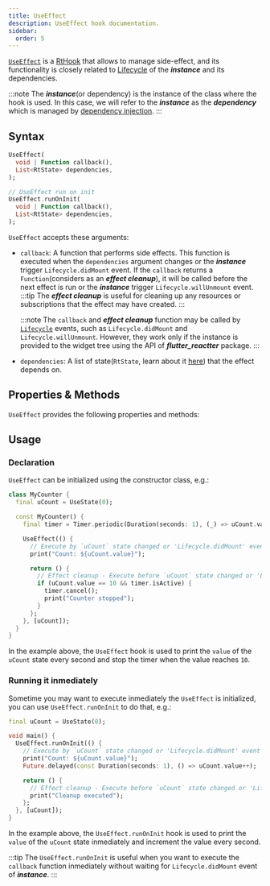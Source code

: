 ```yaml
---
title: UseEffect
description: UseEffect hook documentation.
sidebar:
  order: 5
---
```



<HT><a href="https://pub.dev/documentation/reactter/latest/reactter/UseEffect-class.html" target="_blank">`UseEffect`</a></HT> is a [RtHook](https://pub.dev/documentation/reactter/latest/reactter/RtHook-class.html) that allows to manage side-effect, and its functionality is closely related to <HT>[Lifecycle](/reactter/core_concepts/lifecycle)</HT> of the _**instance**_ and its dependencies.

:::note
The _**instance**_(or dependency) is the instance of the class where the hook is used.
In this case, we will refer to the _**instance**_ as the _**dependency**_ which is managed by [dependency injection](/reactter/core_concepts/dependency_injection).
:::

## Syntax

```dart showLineNumbers=false
UseEffect(
  void | Function callback(),
  List<RtState> dependencies,
);

// UseEffect run on init
UseEffect.runOnInit(
  void | Function callback(),
  List<RtState> dependencies,
);
```

<HT>`UseEffect`</HT> accepts these arguments:

- <HM>`callback`</HM>: A function that performs side effects. This function is executed when the `dependencies` argument changes or the _**instance**_ trigger <HE>`Lifecycle.didMount`</HE> event.
  If the `callback` returns a <HT>`Function`</HT>(considers as an _**effect cleanup**_), it will be called before the next effect is run or the _**instance**_ trigger <HE>`Lifecycle.willUnmount`</HE> event.
  :::tip
  The _**effect cleanup**_ is useful for cleaning up any resources or subscriptions that the effect may have created.
  :::

  :::note
  The <HM>`callback`</HM> and _**effect cleanup**_ function may be called by <HT>[`Lifecycle`](/reactter/core_concepts/lifecycle)</HT> events, such as <HE>`Lifecycle.didMount`</HE> and <HE>`Lifecycle.willUnmount`</HE>. However, they work only if the instance is provided to the widget tree using the API of _**flutter_reactter**_ package.
  :::
- `dependencies`: A list of state(<HT>`RtState`</HT>, learn about it [here](/reactter/core_concepts/state_management/#state)) that the effect depends on.

## Properties & Methods

<HT>`UseEffect`</HT> provides the following properties and methods:

<StateMethodsLite/>

## Usage

### Declaration

<HT>`UseEffect`</HT> can be initialized using the constructor class, e.g.:

```dart collapse={1-6, 19-21} "UseEffect" "timer" /(uCount)(?!\u0060)/
class MyCounter {
  final uCount = UseState(0);

  const MyCounter() {
    final timer = Timer.periodic(Duration(seconds: 1), (_) => uCount.value++);

    UseEffect(() {
      // Execute by `uCount` state changed or 'Lifecycle.didMount' event
      print("Count: ${uCount.value}");

      return () {
        // Effect cleanup - Execute before `uCount` state changed or 'Lifecycle.willUnmount' event
        if (uCount.value == 10 && timer.isActive) {
          timer.cancel();
          print("Counter stopped");
        }
      };
    }, [uCount]);
  }
}
```

In the example above, the <HT>`UseEffect`</HT> hook is used to print the `value` of the `uCount` state every second and stop the timer when the value reaches <HN>`10`</HN>.

### Running it inmediately

Sometime you may want to execute inmediately the <HT>`UseEffect`</HT> is initialized, you can use <HM>`UseEffect.runOnInit`</HM> to do that, e.g.:

```dart collapse={1-3, 14-14} "UseEffect.runOnInit" /(uCount)(?!\u0060)/
final uCount = UseState(0);

void main() {
  UseEffect.runOnInit(() {
    // Execute by `uCount` state changed or 'Lifecycle.didMount' event
    print("Count: ${uCount.value}");
    Future.delayed(const Duration(seconds: 1), () => uCount.value++);

    return () {
      // Effect cleanup - Execute before `uCount` state changed or 'Lifecycle.willUnmount' event
      print("Cleanup executed");
    };
  }, [uCount]);
}
```

In the example above, the <HT>`UseEffect.runOnInit`</HT> hook is used to print the `value` of the `uCount` state inmediately and increment the value every second.

:::tip
The <HM>`UseEffect.runOnInit`</HM> is useful when you want to execute the `callback` function inmediately without waiting for <HE>`Lifecycle.didMount`</HE> event of _**instance**_.
:::